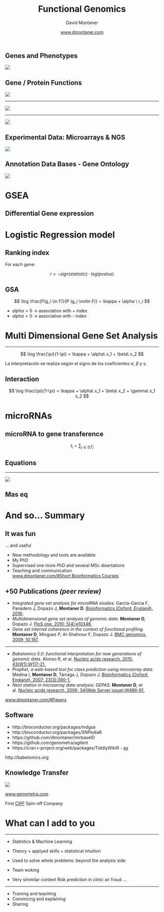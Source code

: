 % Functional Genomics
% David Montaner
% [www.dmontaner.com](http://www.dmontaner.com)


Genes and Phenotypes
--------------------------------------------------------------

![](images/dna2phenotype.png)



Gene / Protein Functions
--------------------------------------------------------------


![](images/path1.png)


--------------------------------------------------------------

![](images/path2.png)

--------------------------------------------------------------

![](images/path3.png)





Experimental Data: Microarrays & NGS
--------------------------------------------------------------

![](images/expression.png)


Annotation Data Bases - Gene Ontology
--------------------------------------------------------------

![](images/dag.gif)




GSEA
==============================================================

Differential Gene expression
--------------------------------------------------------------


Logistic Regression model
==============================================================
 

Ranking index
--------------------------------------------------------------

For each gene:

$$ r = - sign (statistic) \cdot log (pvalue) $$


GSA
--------------------------------------------------------------


$$ \log \frac{P(g_i \in F)}{P (g_i \notin F)} = \kappa + \alpha \ r_i $$

* $alpha > 0$ -> association with + index
* $alpha < 0$ -> association with - index


\begin{align*}
&\alpha > 0 \rightarrow \text{asociation with } + \\
&\alpha < 0 \rightarrow \text{asociación con índice } - \\
&\alpha = 0 \rightarrow \text{no asociación}
\end{align*}
  


Multi Dimensional Gene Set Analysis
==============================================================

--------------------------------------------------------------

$$ \log \frac{\pi}{1-\pi} = \kappa + \alpha\ x_1 + \beta\ x_2 $$
    
La interpretación se realiza según el signo de los coeficientes 
$\alpha$, $\beta$ y $\gamma$.



Interaction 
--------------------------------------------------------------

$$ \log \frac{\pi}{1-\pi} = \kappa + \alpha\ x_1 + \beta\ x_2 + \gamma\ x_1  x_2 $$


microRNAs
==============================================================


microRNA to gene transference
--------------------------------------------------------------

$$ t_i = \sum_{j \in G_i} r_{j} $$












Equations
--------------------------------------------------------------


--------------------------------------------------------------

![](images/diagram.png)



Mas eq
--------------------------------------------------------------

\begin{equation}
\begin{split}
F = \{F_{x} \in  F_{c} &: (|S| > |C|) \\
 &\quad \cap (\text{minPixels}  < |S| < \text{maxPixels}) \\
 &\quad \cap (|S_{\text{conected}}| > |S| - \epsilon) \}
\end{split}
\end{equation}






And so... Summary
==============================================================

It was fun
--------------------------------------------------------------

... and useful
 
- New methodology and tools are available 
- My PhD
- Supervised one more PhD and several MSc disertations
- Teaching and communication  
  [www.dmontaner.com/#Short Bioinformatics Courses](http://www.dmontaner.com/#Short%20Bioinformatics%20Courses)


+50 Publications _(peer review)_
--------------------------------------------------------------

- _Integrated gene set analysis for microRNA studies._ Garcia-Garcia F, Panadero J, Dopazo J, **Montaner D**. [Bioinformatics (Oxford, England). 2016; ](http://www.ncbi.nlm.nih.gov//pubmed/27324197)
- _Multidimensional gene set analysis of genomic data._ **Montaner D**, Dopazo J. [PloS one. 2010; 5(4):e10348.](http://www.ncbi.nlm.nih.gov//pubmed/20436964)
- _Gene set internal coherence in the context of functional profiling._ **Montaner D**, Minguez P, Al-Shahrour F, Dopazo J. [BMC genomics. 2009; 10:197.](http://www.ncbi.nlm.nih.gov//pubmed/19397819)

--------------------------------------------------------------

- _Babelomics 5.0: functional interpretation for new generations of genomic data._ Alonso R, et al. [Nucleic acids research. 2015; 43(W1):W117-21.](http://www.ncbi.nlm.nih.gov//pubmed/25897133)
- _Prophet, a web-based tool for class prediction using microarray data._ Medina I, **Montaner D**, Tárraga J, Dopazo J. [Bioinformatics (Oxford, England). 2007; 23(3):390-1.](http://www.ncbi.nlm.nih.gov//pubmed/17138587)
- _Next station in microarray data analysis: GEPAS._ **Montaner D**, et al. [Nucleic acids research. 2006; 34(Web Server issue):W486-91.](http://www.ncbi.nlm.nih.gov//pubmed/16845056)

[www.dmontaner.com/#Papers](http://www.dmontaner.com/#Papers)


Software
--------------------------------------------------------------

- http://bioconductor.org/packages/mdgsa
- http://bioconductor.org/packages/SNPediaR
- https://github.com/dmontaner/mirbaseID
- https://github.com/genometra/agilent
- https://cran.r-project.org/web/packages/TiddlyWikiR - [ex](http://dmontaner-papers.github.io/gsa4mirna)
 
http://babelomics.org


Knowledge Transfer
--------------------------------------------------------------

![](images/logo_genometra.jpg)

[www.genometra.com](http://www.genometra.com)

First [CIPF](https://www.cipf.es/web/portada/spinoffs;jsessionid=C2DE665D4DFEE112095BB7B311E1A7A3) Spin-off Company



What can I add to you
==============================================================
--------------------------------------------------------------

- Statistics & Machine Learning
- Theory + applyed skills + statistical intuition
- Used to solve _whole_ problems: beyond the analysis side
- Team woking

- Very simmilar context Risk prediction in clinic an fraud ...

----

- Training and teaching 
- Convincing and explaining 
- Sharing

